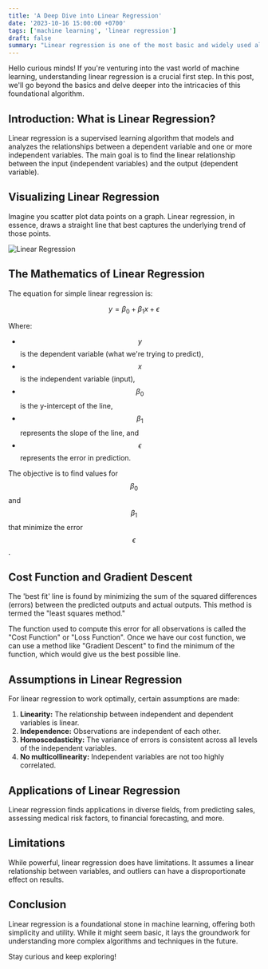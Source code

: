 ```yaml
---
title: 'A Deep Dive into Linear Regression'
date: '2023-10-16 15:00:00 +0700'
tags: ['machine learning', 'linear regression']
draft: false
summary: "Linear regression is one of the most basic and widely used algorithms in the machine learning world. It's a statistical method that allows us to understand the relationship between two continuous variables."
---
```


Hello curious minds! If you're venturing into the vast world of machine learning, understanding linear regression is a crucial first step. In this post, we'll go beyond the basics and delve deeper into the intricacies of this foundational algorithm.

## Introduction: What is Linear Regression?

Linear regression is a supervised learning algorithm that models and analyzes the relationships between a dependent variable and one or more independent variables. The main goal is to find the linear relationship between the input (independent variables) and the output (dependent variable).

## Visualizing Linear Regression

Imagine you scatter plot data points on a graph. Linear regression, in essence, draws a straight line that best captures the underlying trend of those points.

![Linear Regression](https://www.scribbr.com/wp-content/uploads/2020/02/simple-linear-regression-graph.png)

## The Mathematics of Linear Regression

The equation for simple linear regression is:

$$
y = \beta_0 + \beta_1x + \epsilon
$$

Where:
- $$ y $$ is the dependent variable (what we're trying to predict),
- $$ x $$ is the independent variable (input),
- $$ \beta_0 $$ is the y-intercept of the line,
- $$ \beta_1 $$ represents the slope of the line, and
- $$ \epsilon $$ represents the error in prediction.

The objective is to find values for $$ \beta_0 $$ and $$ \beta_1 $$ that minimize the error $$ \epsilon $$.

## Cost Function and Gradient Descent

The 'best fit' line is found by minimizing the sum of the squared differences (errors) between the predicted outputs and actual outputs. This method is termed the "least squares method."

The function used to compute this error for all observations is called the "Cost Function" or "Loss Function". Once we have our cost function, we can use a method like "Gradient Descent" to find the minimum of the function, which would give us the best possible line.

## Assumptions in Linear Regression

For linear regression to work optimally, certain assumptions are made:
1. **Linearity:** The relationship between independent and dependent variables is linear.
2. **Independence:** Observations are independent of each other.
3. **Homoscedasticity:** The variance of errors is consistent across all levels of the independent variables.
4. **No multicollinearity:** Independent variables are not too highly correlated.

## Applications of Linear Regression

Linear regression finds applications in diverse fields, from predicting sales, assessing medical risk factors, to financial forecasting, and more.

## Limitations

While powerful, linear regression does have limitations. It assumes a linear relationship between variables, and outliers can have a disproportionate effect on results.

## Conclusion

Linear regression is a foundational stone in machine learning, offering both simplicity and utility. While it might seem basic, it lays the groundwork for understanding more complex algorithms and techniques in the future.

Stay curious and keep exploring!
